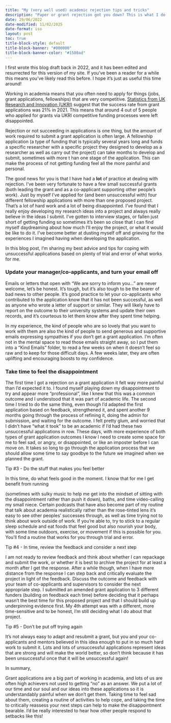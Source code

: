 ```yaml
---
title: "My (very well used) academic rejection tips and tricks"
description: "Paper or grant rejection got you down? This is what I do to get over the slump."
date: 29/06/2022
date-modified: 11/02/2025
date-format: iso
layout: post
toc: true
title-block-style: default
title-block-banner: "#000000"
title-block-banner-color: "#1580ad"
---
```


::: {.callout-note}

I first wrote this blog draft back in 2022, and it has been edited and
resurrected for this version of my site. If you've been a reader for a
while this means you've likely read this before. I hope it's just as
useful this time around!

:::


Working in academia means that you often need to apply for things 
(jobs, grant applications, fellowships) that are very competitive. 
[Statistics from UK Research and Innovation (UKRI)](https://www.timeshighereducation.com/news/ukri-success-rates-fall-grant-applications-ramp#:~:text=According%20to%20the%20latest%20figures,per%20cent%20the%20year%20before.) suggest that the success rate from grant applications was 21% in 2021. This means that around 4 out 
of 5 people who applied for grants via UKRI competitive funding 
processes were left disappointed. 



Rejection or not succeeding in applications is one thing, but the 
amount of work required to submit a grant application is often large.
A fellowship application (a type of funding that is typically several 
years long and funds a specific researcher with a specific project 
they designed to develop as a researcher as well as carry out the 
project) can take months to develop and submit, sometimes with more t
han one stage of the application. This can make the process of not 
getting funding feel all the more painful and personal.



The good news for you is that I have had a **lot** of practice at dealing 
with rejection. I've been very fortunate to have a few small successful 
grants (both leading the grant and as a co-applicant supporting other 
people's work). Just by myself I've applied for (and been unsuccessful
with) four different fellowship applications with more than one
proposed project. That's a lot of hard work and a lot of being 
disappointed. I've found that I really enjoy developing my research 
ideas into a project and always really believe in the ideas I submit. 
I've gotten to interview stages, or fallen just short of getting 
funding so sometimes it's been so close that I can find myself 
daydreaming about how much I'll enjoy the project, or what it would be like 
to do it.  I've become better at dusting myself off and grieving for 
the experiences I imagined having when developing the application. 



In this blog post, I'm sharing my best advice and tips for coping with 
unsuccessful applications based on plenty of trial and error of what works for me. 


### Update your manager/co-applicants, and turn your email off

Emails or letters that open with "We are sorry to inform you..." are 
never welcome, let's be honest. It's tough, but it's also tough to be 
the bearer of bad news to other people. It's good practice to let your 
co-applicants who contributed to the application know that it has not 
been successful, as well as anyone who wrote a letter of support or 
similar. They will likely have to report on the outcome to their 
university systems and update their own records, and it's courteous 
to let them know after they spent time helping. 


In my experience, the kind of people who are so lovely that you want
to work with them are also the kind of people to send generous and 
supportive emails expressing sympathies if you don't get a grant 
application. I'm often not in the mental space to read those emails 
straight away, so I put them into a "Kind Emails" folder, to read a 
few weeks on when it doesn't feel so raw and to keep for those difficult 
days. A few weeks later, they are often uplifting and encouraging boosts
to my confidence.



### Take time to feel the disappointment



The  first time I got a rejection on a grant application it felt way more painful than I'd expected it to. I found myself playing down my disappointment to try and appear more "professional", like I knew that this was a common outcome and I understood that it was part of academic life. The second time I tried to do the same thing, even though I'd adapted the first application based on feedback, strengthened it, and spent another 9 months going through the process of refining it, doing the admin for submission, and waiting for the outcome. I felt pretty glum, and worried that I didn't have "what it took" to be an academic if I'd had these two unsuccessful applications in row. These days, with more experience of both types of grant application outcomes I know I need to create some space for me to feel sad, or angry, or disappointed, or like an imposter before I can move on. It takes so long to go through the application process that we should allow some time to say goodbye to the future we imagined when we planned the grant.





Tip #3 - Do the stuff that makes you feel better



In this time, do what feels good in the moment. I know that for me I get benefit from running 







(sometimes with sulky music to help me get into the mindset of sitting with the disappointment rather than push it down), baths, and time video-calling my small niece. Certain podcasts that have also become part of my routine that talk about academia realistically rather than the rose-tinted lens it's easy to see other peoples' successes through, as well as time trying not to think about work outside of work. If you're able to, try to stick to a regular sleep schedule and eat foods that feel good but also nourish your body, with some time outdoors, exercise, or movement if this is possible for you. You'll find a routine that works for you through trial and error. 



 

Tip #4 - In time, review the feedback and consider a next step



 I am not ready to review feedback and think about whether I can repackage and submit the work, or whether it is best to archive the project for at least a month after I get the response. After a while though, when I have more distance from the response I can step back and critically evaluate the project in light of the feedback. Discuss the outcome and feedback with your team of co-applicants and supervisors to consider the next appropriate step. I submitted an amended grant application to 3 different funders (building on feedback each time) before deciding that it perhaps wasn't the best time for this proposed project and that I should build up underpinning evidence first. My 4th attempt was with a different, more time-sensitive and to be honest, I'm still deciding what I do about that project.



Tip #5 - Don't be put off trying again



It's not always easy to adapt and resubmit a grant, but you and your co-applicants and mentors believed in this idea enough to put in so much hard work to submit it. Lots and lots of unsuccessful applications represent ideas that are strong and will make the world better, so don't think because it has been unsuccessful once that it will be unsuccessful again!



In summary,



Grant applications are a big part of working in academia, and lots of us are often high achievers not used to getting "no" as an answer. We put a lot of our time and our soul and our ideas into these applications so it is understandably painful when we don't get them. Taking time to feel sad about them, creating a routine of activities to help cope, and taking the time to critically reassess your next steps can help to make the disappointment bearable. I'd be really interested to hear how other people respond to setbacks like this!